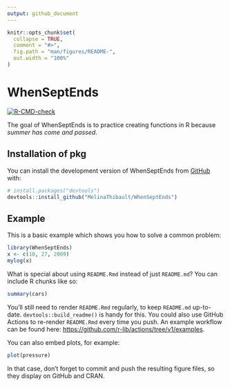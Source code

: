 ```yaml
---
output: github_document
---
```


<!-- README.md is generated from README.Rmd. Please edit that file -->

```r
knitr::opts_chunk$set(
  collapse = TRUE,
  comment = "#>",
  fig.path = "man/figures/README-",
  out.width = "100%"
)
```

# WhenSeptEnds

<!-- badges: start -->
[![R-CMD-check](https://github.com/MelinaThibault/WhenSeptEnds/actions/workflows/R-CMD-check.yaml/badge.svg)](https://github.com/MelinaThibault/WhenSeptEnds/actions/workflows/R-CMD-check.yaml)
<!-- badges: end -->

The goal of WhenSeptEnds is to practice creating functions in R because *summer has come and passed*.

## Installation of pkg

You can install the development version of WhenSeptEnds from [GitHub](https://github.com/) with:

``` r
# install.packages("devtools")
devtools::install_github("MelinaThibault/WhenSeptEnds")
```

## Example

This is a basic example which shows you how to solve a common problem:

```r
library(WhenSeptEnds)
x <- c(10, 27, 2009)
mylog(x)
```

What is special about using `README.Rmd` instead of just `README.md`? You can include R chunks like so:

```r
summary(cars)
```

You'll still need to render `README.Rmd` regularly, to keep `README.md` up-to-date. `devtools::build_readme()` is handy for this. You could also use GitHub Actions to re-render `README.Rmd` every time you push. An example workflow can be found here: <https://github.com/r-lib/actions/tree/v1/examples>.

You can also embed plots, for example:

```r
plot(pressure)
```

In that case, don't forget to commit and push the resulting figure files, so they display on GitHub and CRAN.
